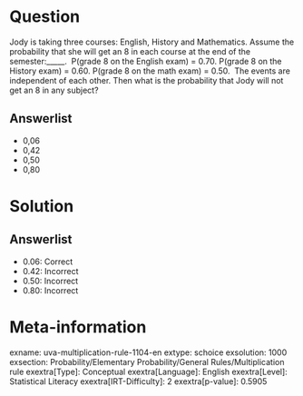 Question
========

Jody is taking three courses: English, History and Mathematics. Assume the probability that she will get an 8 in each course at the end of the semester:_____. \ P(grade 8 on the English exam) = 0.70. P(grade 8 on the History exam) = 0.60. P(grade 8 on the math exam) = 0.50. \ The events are independent of each other. Then what is the probability that Jody will not get an 8 in any subject?

Answerlist
----------

* 0,06
* 0,42
* 0,50
* 0,80

Solution
========

Answerlist
----------

* 0.06: Correct
* 0.42: Incorrect
* 0.50: Incorrect
* 0.80: Incorrect

Meta-information
================
exname: uva-multiplication-rule-1104-en
extype: schoice
exsolution: 1000
exsection: Probability/Elementary Probability/General Rules/Multiplication rule
exextra[Type]: Conceptual
exextra[Language]: English
exextra[Level]: Statistical Literacy
exextra[IRT-Difficulty]: 2
exextra[p-value]: 0.5905
